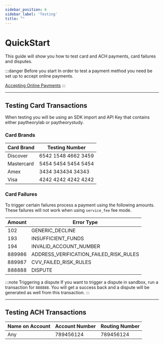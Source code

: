 ```yaml
---
sidebar_position: 6
sidebar_label: 'Testing'
title: ""
---
```


# QuickStart
This guide will show you how to test card and ACH payments, card failures and disputes.

:::danger Before you start
In order to test a payment method you need be set up to accept online payments.  

<a href= "./Getting Started/Quickstart" class="button button--primary button--md">Accepting Online Payments</a>
:::

***


## Testing Card Transactions
When testing you will be using an SDK import and API Key that contains either paytheorylab or paytheorystudy.

### Card Brands
|Card Brand |Testing Number        |
------------|----------------------|    
|Discover   |6542 1548 4662 3459   |
|Mastercard |5454 5454 5454 5454   |
|Amex       |3434 343434 34343     |
|Visa       |4242 4242 4242 4242   |	

### Card Failures
To trigger certain failures process a payment using the following amounts. These failures will not work when using `service_fee` fee mode.


|Amount |Error Type                             |
------------|---------------------------------------|    
|102        |GENERIC_DECLINE                        |
|193        |INSUFFICIENT_FUNDS                     |
|194        |INVALID_ACCOUNT_NUMBER                 |
|889986     |ADDRESS_VERIFICATION_FAILED_RISK_RULES |
|889987     |CVV_FAILED_RISK_RULES                  |
|888888     |DISPUTE

:::note Triggering a dispute
If you want to trigger a dispute in sandbox, run a transaction for `888888`. You will get a success back and a dispute will be generated as well from this transaction.
:::

***


## Testing ACH Transactions
|Name on Account    |Account Number      | Routing Number     |
--------------------|--------------------|--------------------|
|Any                |789456124           |789456124           |



